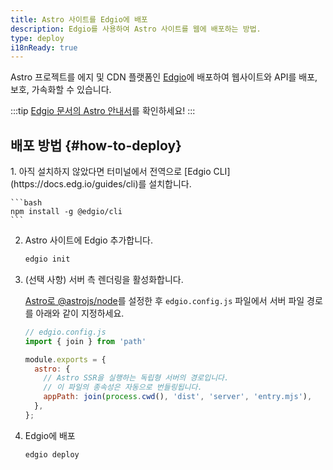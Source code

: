 ```yaml
---
title: Astro 사이트를 Edgio에 배포
description: Edgio를 사용하여 Astro 사이트를 웹에 배포하는 방법.
type: deploy
i18nReady: true
---
```


Astro 프로젝트를 에지 및 CDN 플랫폼인 [Edgio](https://www.edg.io/)에 배포하여 웹사이트와 API를 배포, 보호, 가속화할 수 있습니다.

:::tip
[Edgio 문서의 Astro 안내서](https://docs.edg.io/guides/astro)를 확인하세요!
:::

## 배포 방법 \{#how-to-deploy\}

<Steps>
1. 아직 설치하지 않았다면 터미널에서 전역으로 [Edgio CLI](https://docs.edg.io/guides/cli)를 설치합니다.

    ```bash
    npm install -g @edgio/cli
    ```

2. Astro 사이트에 Edgio 추가합니다.

    ```bash
    edgio init
    ```

3. (선택 사항) 서버 측 렌더링을 활성화합니다.

    [Astro로 @astrojs/node](/ko/guides/integrations-guide/node/)를 설정한 후 `edgio.config.js` 파일에서 서버 파일 경로를 아래와 같이 지정하세요.

    ```js ins={2,5-9}
    // edgio.config.js
    import { join } from 'path'

    module.exports = {
      astro: {
        // Astro SSR을 실행하는 독립형 서버의 경로입니다.
        // 이 파일의 종속성은 자동으로 번들링됩니다.
        appPath: join(process.cwd(), 'dist', 'server', 'entry.mjs'),
      },
    };
    ```

4. Edgio에 배포

    ```bash
    edgio deploy
    ```
</Steps>